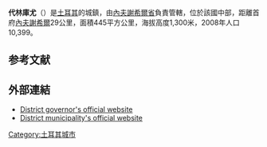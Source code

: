 {{Infobox settlement <!--more fields are available for this Infobox--See Template:Infobox Settlement-->
|settlement_type = 行政區
|coordinates_region = TR
|subdivision_type = 國家
|subdivision_name = {{土耳其}}
|subdivision_type1=[[土耳其地理分區|地區]]
|subdivision_name1 = 中央安納托利亞
|subdivision_type2=[[土耳其行政區劃|省]]
|subdivision_name2 = 
[[內夫謝希爾省|內夫謝希爾省]]|timezone= [[歐洲東部時間|EET]]
|utc_offset=+2
|image_map= Nevşehir districts.png
|map_caption =代林庫尤在土耳其的位置
|timezone_DST=[[歐洲東部夏時令時間|EEST]]
|utc_offset_DST=+3
|official_name = Derinkuyu
|image_skyline = Derinkuyu_Underground_City.JPG
|image_caption = [[代林庫尤地下城市|代林庫尤地下城市]]
|image_blank_emblem =
|blank_emblem_type =
| area_footnotes          = {{Turkey district areas|SOURCE}}
| area_blank1_title       = 行政區
| area_blank1_km2         = {{Turkey district areas|Nevşehir|Derinkuyu}}
| population_footnotes    = {{Turkey district populations|SOURCE|Nevşehir}}
| population_urban        = {{Turkey district populations|Nevşehir|Derinkuyu|şehir}}
| population_as_of        = {{Turkey district populations|YEAR}}
| population_blank1_title = 行政區
| population_blank1       = {{Turkey district populations|Nevşehir|Derinkuyu|toplam}}
| population_density_blank1_km2  = auto
|pushpin_map =Turkey
|latd = 38
|latm = 22
|latNS = N
|longd = 34
|longm = 44
|longEW = E
|elevation_m = 1300
|postal_code_type=郵編
|postal_code = 50xxx
|area_code = 0384
|blank_info = 50
|blank_name=汽車牌照
|leader_title = 地方長官
|leader_name = Murat Duru
|leader_title1 = [[市長|市長]]
|leader_name1 = Ahmet Balcı ([[民族主義行動黨|MHP]])
|website = [http://www.derinkuyu.gov.tr/ www.derinkuyu.gov.tr]
}}

'''代林庫尤'''（{{lang-tr|Derinkuyu}}）是[[土耳其|土耳其]]的城鎮，由[[內夫謝希爾省|內夫謝希爾省]]負責管轄，位於該國中部，距離首府[[內夫謝希爾|內夫謝希爾]]29公里，面積445平方公里，海拔高度1,300米，2008年人口10,399。

==参考文献==
{{reflist}}

==外部連結==
{{Commons category}}
* [http://www.derinkuyu.gov.tr/ District governor's official website] {{Wayback|url=http://www.derinkuyu.gov.tr/ |date=20201109133611 }} {{in lang|tr}}
* [http://www.derinkuyu.bel.tr/ District municipality's official website] {{Wayback|url=http://www.derinkuyu.bel.tr/ |date=20201101064447 }} {{in lang|tr}}

{{Authority control}}
{{Turkey-geo-stub}}
[[Category:土耳其城市|Category:土耳其城市]]